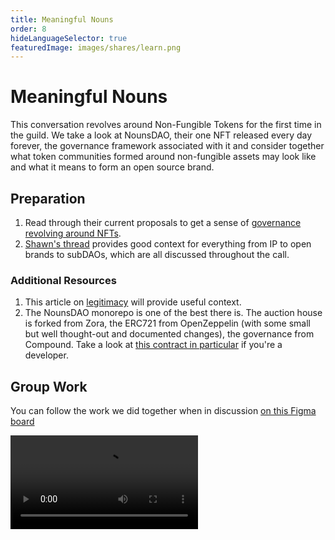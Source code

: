 ```yaml
---
title: Meaningful Nouns
order: 8
hideLanguageSelector: true
featuredImage: images/shares/learn.png
---
```


# Meaningful Nouns

This conversation revolves around Non-Fungible Tokens for the first time in the guild. We take a look at NounsDAO, their one NFT released every day forever, the governance framework associated with it and consider together what token communities formed around non-fungible assets may look like and what it means to form an open source brand.

## Preparation

1. Read through their current proposals to get a sense of [governance revolving around NFTs](https://nouns.wtf/vote). 
2. [Shawn's thread](https://twitter.com/sdimantha/status/1439331675826114560?s=21) provides good context for everything from IP to open brands to subDAOs, which are all discussed throughout the call.

### Additional Resources

1. This article on [legitimacy](https://vitalik.eth.limo/general/2021/03/23/legitimacy.html) will provide useful context.
2. The NounsDAO monorepo is one of the best there is. The auction house is forked from Zora, the ERC721 from OpenZeppelin (with some small but well thought-out and documented changes), the governance from Compound. Take a look at [this contract in particular](https://github.com/nounsDAO/nouns-monorepo/blob/master/packages/nouns-contracts/contracts/governance/NounsDAOLogicV1.sol) if you're a developer.

## Group Work

You can follow the work we did together when in discussion [on this Figma board](https://www.figma.com/file/m5uqNsC5x0WrY3j29xscgn/Tokens-Guild%3A-NOUNS?node-id=776%3A136)

<Video src="https://www.youtube-nocookie.com/embed/cFs5cAzafFU" />
